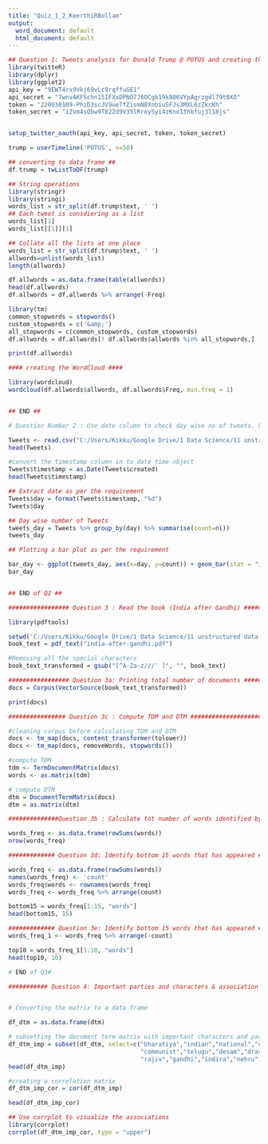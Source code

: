 ---
title: "Quiz_1_2_KeerthiRBollam"
output:
  word_document: default
  html_document: default
---
```{r}
## Question 1: Tweets analysis for Donald Trump @ POTUS and creating the word cloud
library(twitteR)
library(dplyr)
library(ggplot2)
api_key = "9EWT4rx9Vkj69vLc9rqffuGE1"
api_secret = "7wnvAKFSchn15IFXxDPNO7J6OCgk19k806VYpAgrzgdl79t0XO"
token = "220030109-PhiD3scJV9ueTfZismN8XobiuSFJs3MXL6zZkcKh"
token_secret = "iZvm4sQbw9T82Zd9V35lRroySyi4zKnoIthkfuj3l18js"


setup_twitter_oauth(api_key, api_secret, token, token_secret)

trump = userTimeline('POTUS', n=50)

```

```{r}
## converting to data frame ##
df.trump = twListToDF(trump)

```
```{r}
## String operations
library(stringr)
library(stringi)
words_list = str_split(df.trump$text, ' ')
## Each tweet is consdiering as a list
words_list[1]
words_list[[1]][1]

```

```{r}

## Collate all the lists at one place
words_list = str_split(df.trump$text, ' ')
allwords=unlist(words_list)
length(allwords)

```

```{r}
df.allwords = as.data.frame(table(allwords))
head(df.allwords)
df.allwords = df.allwords %>% arrange(-Freq)

```

```{r}
library(tm)
common_stopwords = stopwords()
custom_stopwords = c('&amp;')
all_stopwords = c(common_stopwords, custom_stopwords)
df.allwords = df.allwords[! df.allwords$allwords %in% all_stopwords,]

```
```{r}
print(df.allwords)
```

```{r}
#### creating the WordCloud ####

library(wordcloud)
wordcloud(df.allwords$allwords, df.allwords$Freq, min.freq = 1)


## END ##

```



```{r}
# Question Number 2 : Use date column to check day wise no of tweets. Plot line chart

Tweets <- read.csv("C:/Users/Kikku/Google Drive/1 Data Science/11 unstructured data analytics/Lab/potus_tweets.csv")
head(Tweets)

```

```{r}
#convert the timestamp column in to date time object
Tweets$timestamp = as.Date(Tweets$created)
head(Tweets$timestamp)

```

```{r}
## Extract date as per the requirement
Tweets$day = format(Tweets$timestamp, "%d")
Tweets$day

```

```{r}
## Day wise number of Tweets
tweets_day = Tweets %>% group_by(day) %>% summarise(count=n())
tweets_day

```

```{r}
## Plotting a bar plot as per the requirement

bar_day <- ggplot(tweets_day, aes(x=day, y=count)) + geom_bar(stat = "identity", aes(fill = day))
bar_day


## END of Q2 ##

```


```{r}
################# Question 3 : Read the book (India after Gandhi) ###################

library(pdftools)

setwd('C:/Users/Kikku/Google Drive/1 Data Science/11 unstructured data analytics/Lab/Quizes')
book_text = pdf_text("india-after-gandhi.pdf")

```

```{r}
#Removing all the special characters
book_text_transformed = gsub("[^A-Za-z///' ]", "", book_text)

################# Question 3a: Printing total number of documents #################
docs = Corpus(VectorSource(book_text_transformed))

print(docs)

```

```{r}
################ Question 3c : Compute TDM and DTM #####################

#cleaning corpus before calculating TDM and DTM
docs <- tm_map(docs, content_transformer(tolower))
docs <- tm_map(docs, removeWords, stopwords())

#compute TDM
tdm <- TermDocumentMatrix(docs)
words <- as.matrix(tdm)

```

```{r}
# compute DTM
dtm = DocumentTermMatrix(docs)
dtm = as.matrix(dtm)

```

```{r}
##############Question 3b : Calculate tot number of words identified by TDM #######################

words_freq <- as.data.frame(rowSums(words))
nrow(words_freq)

```

```{r}
############# Question 3d: Identify bottom 15 words that has appeared ################

words_freq <- as.data.frame(rowSums(words))
names(words_freq) <- 'count'
words_freq$words <- rownames(words_freq)
words_freq <- words_freq %>% arrange(count)

bottom15 = words_freq[1:15, "words"]
head(bottom15, 15)

```

```{r}
############# Question 3e: Identify bottom 15 words that has appeared ################
words_freq_1 <- words_freq %>% arrange(-count)

top10 = words_freq_1[1:10, "words"]
head(top10, 10)

```

```{r}
# END of Q3#
```


```{r}
########### Question 4: Important parties and characters & association between them############


# Converting the matrix to a data frame

df_dtm = as.data.frame(dtm)

```

```{r}
# subsetting the document term matrix with important characters and parties.
df_dtm_imp = subset(df_dtm, select=c("bharatiya","indian","national","congress","lok","dal","janata","party",
                                     "communist","telugu","desam","dravida","munnetra","kazhagam","muslim","league",
                                     "rajiv","gandhi","indira","nehru","zail","mahatma"))
head(df_dtm_imp)

```


```{r}
#creating a correlation matrix
df_dtm_imp_cor = cor(df_dtm_imp)

```

```{r}
head(df_dtm_imp_cor)
```

```{r}
## Use corrplot to visualize the associations
library(corrplot)
corrplot(df_dtm_imp_cor, type = "upper")

```

